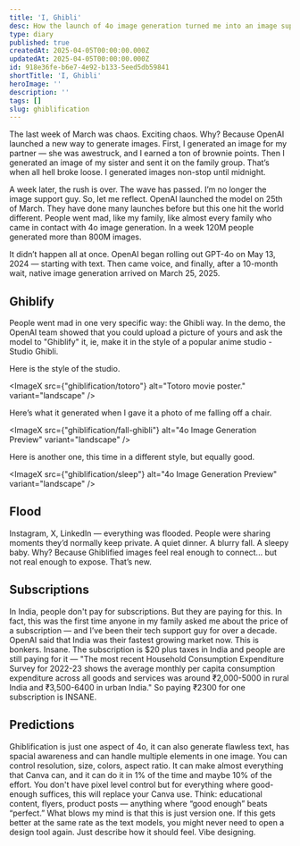 ```yaml
---
title: 'I, Ghibli'
desc: How the launch of 4o image generation turned me into an image support agent.
type: diary
published: true
createdAt: 2025-04-05T00:00:00.000Z
updatedAt: 2025-04-05T00:00:00.000Z
id: 918e36fe-b6e7-4e92-b133-5eed5db59841
shortTitle: 'I, Ghibli'
heroImage: ''
description: ''
tags: []
slug: ghiblification
---
```



The last week of March was chaos. Exciting chaos. Why? Because OpenAI launched a new way to generate images. First, I generated an image for my partner — she was awestruck, and I earned a ton of brownie points. Then I generated an image of my sister and sent it on the family group. That’s when all hell broke loose. I generated images non-stop until midnight.

A week later, the rush is over. The wave has passed. I’m no longer the image support guy. So, let me reflect. OpenAI launched the model on 25th of March. They have done many launches before but this one hit the world different. People went mad, like my family, like almost every family who came in contact with 4o image generation. In a week 120M people generated more than 800M images.

It didn’t happen all at once. OpenAI began rolling out GPT-4o on May 13, 2024 — starting with text. Then came voice, and finally, after a 10-month wait, native image generation arrived on March 25, 2025.

<GoDeep
  title="native image generation"
  content="That means the 4o model can now generate images on its own; it no longer needs to call a separate model to generate images. OpenAI was not the first to launch native images, but they were the first to get it right. The same model can now do text, audio and images."
/>

## Ghiblify

People went mad in one very specific way: the Ghibli way. In the demo, the OpenAI team showed that you could upload a picture of yours and ask the model to "Ghiblify" it, ie, make it in the style of a popular anime studio - Studio Ghibli.

Here is the style of the studio.

<ImageX
  src={"ghiblification/totoro"}
  alt="Totoro movie poster."
  variant="landscape"
/>

Here’s what it generated when I gave it a photo of me falling off a chair.

<ImageX
  src={"ghiblification/fall-ghibli"}
  alt="4o Image Generation Preview"
  variant="landscape"
/>

Here is another one, this time in a different style, but equally good.

<ImageX
  src={"ghiblification/sleep"}
  alt="4o Image Generation Preview"
  variant="landscape"
/>

## Flood

Instagram, X, LinkedIn — everything was flooded. People were sharing moments they’d normally keep private. A quiet dinner. A blurry fall. A sleepy baby. Why? Because Ghiblified images feel real enough to connect... but not real enough to expose. That’s new.

## Subscriptions

In India, people don't pay for subscriptions. But they are paying for this. In fact, this was the first time anyone in my family asked me about the price of a subscription — and I’ve been their tech support guy for over a decade. OpenAI said that India was their fastest growing market now. This is bonkers. Insane. The subscription is $20 plus taxes in India and people are still paying for it — "The most recent Household Consumption Expenditure Survey for 2022-23 shows the average monthly per capita consumption expenditure across all goods and services was around ₹2,000-5000 in rural India and ₹3,500-6400 in urban India." So paying ₹2300 for one subscription is INSANE.

## Predictions

Ghiblification is just one aspect of 4o, it can also generate flawless text, has spacial awareness and can handle multiple elements in one image. You can control resolution, size, colors, aspect ratio. It can make almost everything that Canva can, and it can do it in 1% of the time and maybe 10% of the effort. You don't have pixel level control but for everything where good-enough suffices, this will replace your Canva use. Think: educational content, flyers, product posts — anything where “good enough” beats “perfect.” What blows my mind is that this is just version one. If this gets better at the same rate as the text models, you might never need to open a design tool again. Just describe how it should feel. Vibe designing.
